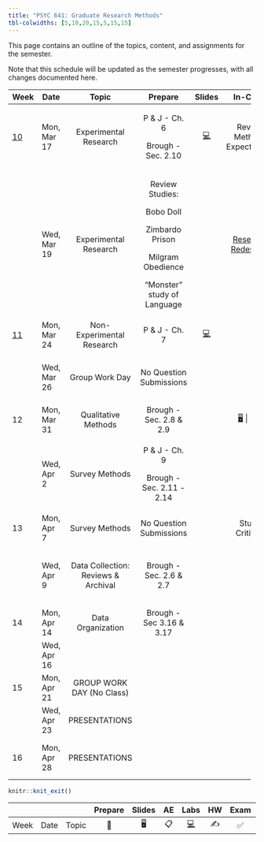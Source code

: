```yaml
---
title: "PSYC 641: Graduate Research Methods"
tbl-colwidths: [5,10,20,15,5,15,15]
---
```


This page contains an outline of the topics, content, and assignments for the semester.

Note that this schedule will be updated as the semester progresses, with all changes documented here.

::: column-screen-inset-right
+---------------------------+-------------+-------------------------------------+-----------------------------+------------------------------------------------------------------------------+----------------------------------------------------------------+---------------------------------------+
| Week                      | Date        | Topic                               | Prepare                     | Slides                                                                       | In-Class                                                       | Due                                   |
+===========================+=============+:===================================:+:===========================:+:============================================================================:+:==============================================================:+:=====================================:+
| [10](/weeks/week-10.html) | Mon, Mar 17 | Experimental Research               | P & J - Ch. 6               | [💻](https://dharaden.github.io/psyc641-s25/slides/lec-10.html#/title-slide) | Review Methods Expectations                                    |                                       |
|                           |             |                                     |                             |                                                                              |                                                                |                                       |
|                           |             |                                     | Brough - Sec. 2.10          |                                                                              |                                                                |                                       |
+---------------------------+-------------+-------------------------------------+-----------------------------+------------------------------------------------------------------------------+----------------------------------------------------------------+---------------------------------------+
|                           | Wed, Mar 19 | Experimental Research               | Review Studies:             |                                                                              | [Research Redesigns](/slides/research_deep_dive_activity.html) |                                       |
|                           |             |                                     |                             |                                                                              |                                                                |                                       |
|                           |             |                                     | Bobo Doll                   |                                                                              |                                                                |                                       |
|                           |             |                                     |                             |                                                                              |                                                                |                                       |
|                           |             |                                     | Zimbardo Prison             |                                                                              |                                                                |                                       |
|                           |             |                                     |                             |                                                                              |                                                                |                                       |
|                           |             |                                     | Milgram Obedience           |                                                                              |                                                                |                                       |
|                           |             |                                     |                             |                                                                              |                                                                |                                       |
|                           |             |                                     | "Monster" study of Language |                                                                              |                                                                |                                       |
+---------------------------+-------------+-------------------------------------+-----------------------------+------------------------------------------------------------------------------+----------------------------------------------------------------+---------------------------------------+
| [11](/weeks/week-11.html) | Mon, Mar 24 | Non-Experimental Research           | P & J - Ch. 7               | [💻](https://dharaden.github.io/psyc641-s25/slides/lec-11.html#/title-slide) |                                                                |                                       |
+---------------------------+-------------+-------------------------------------+-----------------------------+------------------------------------------------------------------------------+----------------------------------------------------------------+---------------------------------------+
|                           | Wed, Mar 26 | Group Work Day                      | No Question Submissions     |                                                                              |                                                                | Methods Section Draft Sun, Mar 30     |
+---------------------------+-------------+-------------------------------------+-----------------------------+------------------------------------------------------------------------------+----------------------------------------------------------------+---------------------------------------+
| 12                        | Mon, Mar 31 | Qualitative Methods                 | Brough - Sec. 2.8 & 2.9     | [🖥️](/slides/lec-12.html) \| \| \|                                           |                                                                |                                       |
+---------------------------+-------------+-------------------------------------+-----------------------------+------------------------------------------------------------------------------+----------------------------------------------------------------+---------------------------------------+
|                           | Wed, Apr 2  | Survey Methods                      | P & J - Ch. 9               |                                                                              |                                                                | Peer Review Sun, Apr 6                |
|                           |             |                                     |                             |                                                                              |                                                                |                                       |
|                           |             |                                     | Brough - Sec. 2.11 - 2.14   |                                                                              |                                                                |                                       |
+---------------------------+-------------+-------------------------------------+-----------------------------+------------------------------------------------------------------------------+----------------------------------------------------------------+---------------------------------------+
| 13                        | Mon, Apr 7  | Survey Methods                      | No Question Submissions     |                                                                              | Study Critique                                                 |                                       |
+---------------------------+-------------+-------------------------------------+-----------------------------+------------------------------------------------------------------------------+----------------------------------------------------------------+---------------------------------------+
|                           | Wed, Apr 9  | Data Collection: Reviews & Archival | Brough - Sec. 2.6 & 2.7     |                                                                              |                                                                | Data Analytic Draft Due Sun, April 13 |
+---------------------------+-------------+-------------------------------------+-----------------------------+------------------------------------------------------------------------------+----------------------------------------------------------------+---------------------------------------+
| 14                        | Mon, Apr 14 | Data Organization                   | Brough - Sec 3.16 & 3.17    |                                                                              |                                                                |                                       |
+---------------------------+-------------+-------------------------------------+-----------------------------+------------------------------------------------------------------------------+----------------------------------------------------------------+---------------------------------------+
|                           | Wed, Apr 16 |                                     |                             |                                                                              |                                                                |                                       |
+---------------------------+-------------+-------------------------------------+-----------------------------+------------------------------------------------------------------------------+----------------------------------------------------------------+---------------------------------------+
| 15                        | Mon, Apr 21 | GROUP WORK DAY (No Class)           |                             |                                                                              |                                                                |                                       |
+---------------------------+-------------+-------------------------------------+-----------------------------+------------------------------------------------------------------------------+----------------------------------------------------------------+---------------------------------------+
|                           | Wed, Apr 23 | PRESENTATIONS                       |                             |                                                                              |                                                                |                                       |
+---------------------------+-------------+-------------------------------------+-----------------------------+------------------------------------------------------------------------------+----------------------------------------------------------------+---------------------------------------+
| 16                        | Mon, Apr 28 | PRESENTATIONS                       |                             |                                                                              |                                                                | Final Report Mon, Apr 28              |
+---------------------------+-------------+-------------------------------------+-----------------------------+------------------------------------------------------------------------------+----------------------------------------------------------------+---------------------------------------+
:::

```r
knitr::knit_exit()
```

|      |      |       | Prepare | Slides | AE  |  Labs  | HW  | Exam | Project |
|------|------|-------|:-------:|:------:|:---:|:------:|:---:|:----:|:-------:|
| Week | Date | Topic |   📖    |   🖥️   | 📋  | [💻]() | ✍️  |  ✅  |   📂    |
